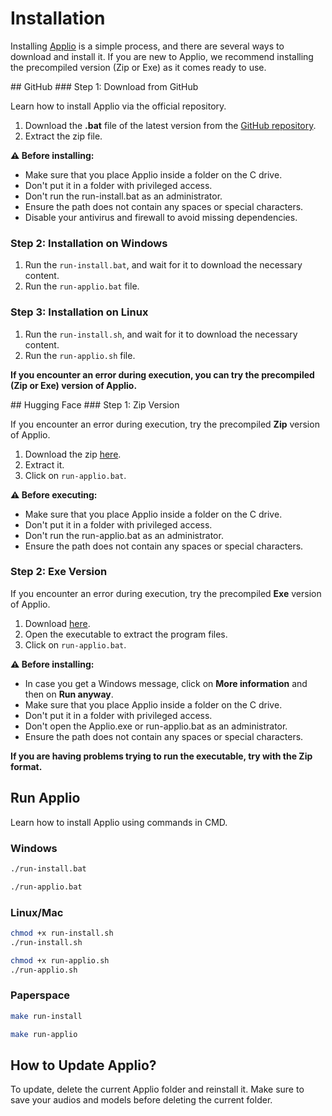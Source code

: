
# Installation

Installing [Applio](https://docs.applio.org/beginners/frequent-doubts/#what-is-applio-and-where-can-i-use-it) is a simple process, and there are several ways to download and install it. If you are new to Applio, we recommend installing the precompiled version (Zip or Exe) as it comes ready to use.

<Steps>
## GitHub
### Step 1: Download from GitHub

Learn how to install Applio via the official repository.

1. Download the **.bat** file of the latest version from the [GitHub repository](https://github.com/IAHispano/Applio/releases).
2. Extract the zip file.

**⚠️ Before installing:**
- Make sure that you place Applio inside a folder on the C drive.
- Don't put it in a folder with privileged access.
- Don't run the run-install.bat as an administrator.
- Ensure the path does not contain any spaces or special characters.
- Disable your antivirus and firewall to avoid missing dependencies.

### Step 2: Installation on Windows

1. Run the `run-install.bat`, and wait for it to download the necessary content.
2. Run the `run-applio.bat` file.

### Step 3: Installation on Linux

1. Run the `run-install.sh`, and wait for it to download the necessary content.
2. Run the `run-applio.sh` file.

</Steps>

**If you encounter an error during execution, you can try the precompiled (Zip or Exe) version of Applio.**

<Steps>
## Hugging Face
### Step 1: Zip Version

If you encounter an error during execution, try the precompiled **Zip** version of Applio.

1. Download the zip [here](https://huggingface.co/IAHispano/Applio/resolve/main/Compiled/ApplioV3.1.1.zip?download=true).
2. Extract it.
3. Click on `run-applio.bat`.

**⚠️ Before executing:**
- Make sure that you place Applio inside a folder on the C drive.
- Don't put it in a folder with privileged access.
- Don't run the run-applio.bat as an administrator.
- Ensure the path does not contain any spaces or special characters.

### Step 2: Exe Version

If you encounter an error during execution, try the precompiled **Exe** version of Applio.

1. Download [here](https://huggingface.co/IAHispano/Applio/resolve/main/Compiled/ApplioV3.1.1.exe).
2. Open the executable to extract the program files.
3. Click on `run-applio.bat`.

**⚠️ Before installing:**
- In case you get a Windows message, click on **More information** and then on **Run anyway**.
- Make sure that you place Applio inside a folder on the C drive.
- Don't put it in a folder with privileged access.
- Don't open the Applio.exe or run-applio.bat as an administrator.
- Ensure the path does not contain any spaces or special characters.

</Steps>

**If you are having problems trying to run the executable, try with the Zip format.**

## Run Applio
Learn how to install Applio using commands in CMD.

<Steps>


### Windows

```sh
./run-install.bat
```

```sh
./run-applio.bat
```

### Linux/Mac

```sh
chmod +x run-install.sh
./run-install.sh
```

```sh
chmod +x run-applio.sh
./run-applio.sh
```

### Paperspace

```sh
make run-install
```

```sh
make run-applio
```

</Steps>

## How to Update Applio?

To update, delete the current Applio folder and reinstall it. Make sure to save your audios and models before deleting the current folder.

